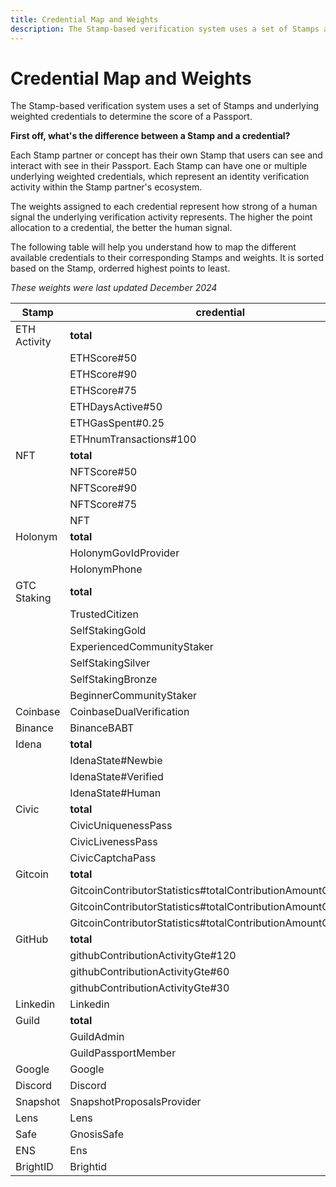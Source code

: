 ```yaml
---
title: Credential Map and Weights
description: The Stamp-based verification system uses a set of Stamps and underlying weighted credentials to determine the score of a Passport.
---
```


# Credential Map and Weights

The Stamp-based verification system uses a set of Stamps and underlying weighted credentials to determine the score of a Passport.

**First off, what's the difference between a Stamp and a credential?**

Each Stamp partner or concept has their own Stamp that users can see and interact with see in their Passport. Each Stamp can have one or multiple underlying weighted credentials, which represent an identity verification activity within the Stamp partner's ecosystem.

The weights assigned to each credential represent how strong of a human signal the underlying verification activity represents. The higher the point allocation to a credential, the better the human signal.

The following table will help you understand how to map the different available credentials to their corresponding Stamps and weights. It is sorted based on the Stamp, orderred highest points to least. 

*These weights were last updated December 2024*

| Stamp        | credential                                                   | new_weight |
|--------------|--------------------------------------------------------------|------------|
| ETH Activity | **total**                                                    |     22.541 |
|              | ETHScore#50                                                  |     16.021 |
|              | ETHScore#90                                                  |      2.926 |
|              | ETHScore#75                                                  |      2.399 |
|              | ETHDaysActive#50                                             |      0.207 |
|              | ETHGasSpent#0.25                                             |      0.778 |
|              | ETHnumTransactions#100                                       |      0.210 |
| NFT          | **total**                                                    |     22.053 |
|              | NFTScore#50                                                  |     16.246 |
|              | NFTScore#90                                                  |      2.413 |
|              | NFTScore#75                                                  |      2.362 |
|              | NFT                                                          |      1.032 |
| Holonym      |  **total**                                                   |     17.547 |
|              | HolonymGovIdProvider                                         |     16.026 |
|              | HolonymPhone                                                 |      1.521 |
| GTC Staking  | **total**                                                    |     12.506 |
|              | TrustedCitizen                                               |      4.009 |
|              | SelfStakingGold                                              |      2.700 |
|              | ExperiencedCommunityStaker                                   |      2.161 |
|              | SelfStakingSilver                                            |      2.066 |
|              | SelfStakingBronze                                            |      0.897 |
|              | BeginnerCommunityStaker                                      |      0.673 |
| Coinbase     | CoinbaseDualVerification                                     |     10.042 |
| Binance      | BinanceBABT                                                  |     10.021 |
| Idena        | **total**                                                    |      9.736 |
|              | IdenaState#Newbie                                            |      5.892 |
|              | IdenaState#Verified                                          |      1.924 |
|              | IdenaState#Human                                             |      1.921 |
| Civic        | **total**                                                    |      8.867 |
|              | CivicUniquenessPass                                          |      5.005 |
|              | CivicLivenessPass                                            |      3.038 |
|              | CivicCaptchaPass                                             |      0.823 |
| Gitcoin      | **total**                                                    |      6.237 |
|              | GitcoinContributorStatistics#totalContributionAmountGte#1000 |      4.997 |
|              | GitcoinContributorStatistics#totalContributionAmountGte#100  |      1.017 |
|              | GitcoinContributorStatistics#totalContributionAmountGte#10   |      0.223 |
| GitHub       | **total**                                                    |      6.026 |
|              | githubContributionActivityGte#120                            |      2.259 |
|              | githubContributionActivityGte#60                             |      1.888 |
|              | githubContributionActivityGte#30                             |      1.879 |
| Linkedin     | Linkedin                                                     |      1.531 |
| Guild        | **total**                                                    |      0.708 |
|              | GuildAdmin                                                   |      0.468 |
|              | GuildPassportMember                                          |      0.240 |
| Google       | Google                                                       |      0.525 |
| Discord      | Discord                                                      |      0.516 |
| Snapshot     | SnapshotProposalsProvider                                    |      0.239 |
| Lens         | Lens                                                         |      0.230 |
| Safe         | GnosisSafe                                                   |      0.222 |
| ENS          | Ens                                                          |      0.208 |
| BrightID     | Brightid                                                     |      0.202 |